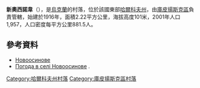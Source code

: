 {{coord|49|37|19|N|37|42|30|E|scale:100000_region:UA|display=title}}

'''新奧西諾韋'''（{{lang-uk|Новоосинове}}），是[[烏克蘭|烏克蘭]]的村落，位於該國東部[[哈爾科夫州|哈爾科夫州]]，由[[庫皮揚斯克區|庫皮揚斯克區]]負責管轄，始建於1916年，面積2.22平方公里，海拔高度101米，2001年人口1,957，人口密度每平方公里881.5人。

==參考資料==
* [http://w1.c1.rada.gov.ua/pls/z7502/A005?rdat1=09.01.2009&rf7571=33584 Новоосинове]{{dead link|date=2018年3月 |bot=InternetArchiveBot |fix-attempted=yes }}
* [http://weather.in.ua/ua/har'kovskaja/17870 Погода в селі Новоосинове] {{Wayback|url=http://weather.in.ua/ua/har%27kovskaja/17870 |date=20160323024633 }}.

{{DEFAULTSORT:Новоосинове}}
[[Category:哈爾科夫州村落|Category:哈爾科夫州村落]]
[[Category:庫皮揚斯克區村落|Category:庫皮揚斯克區村落]]


{{Kharkiv-geo-stub}}